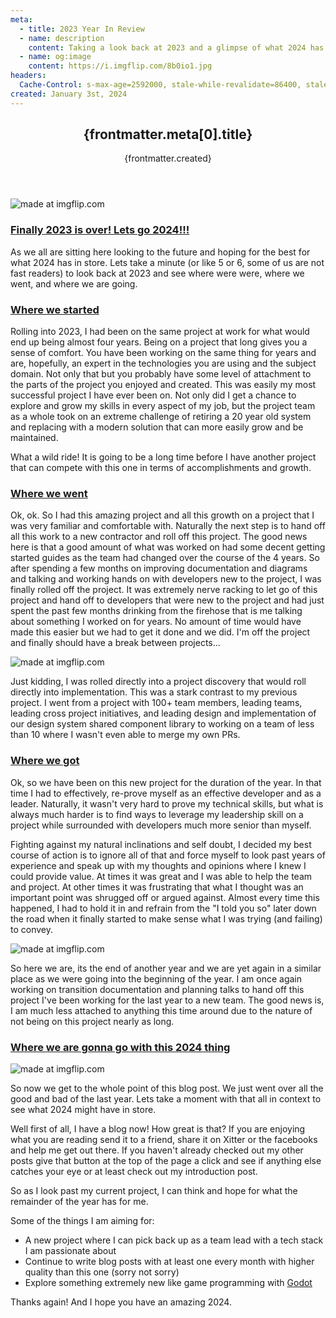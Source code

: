 ```yaml
---
meta:
  - title: 2023 Year In Review
  - name: description
    content: Taking a look back at 2023 and a glimpse of what 2024 has in store.
  - name: og:image
    content: https://i.imgflip.com/8b0io1.jpg
headers:
  Cache-Control: s-max-age=2592000, stale-while-revalidate=86400, stale-if-error=604800
created: January 3st, 2024
---
```



<header className="py-12">
  <h2 className="leading-relaxed text-3xl">{frontmatter.meta[0].title}</h2>
  <p className="leading-normal text-gray-600 dark:text-gray-300">{frontmatter.created}</p>
</header>

<img src="https://i.imgflip.com/8b0io1.jpg" title="made at imgflip.com"/>

<div className="max-w-3xl *:my-8 [&>p]:text-lg [&>p]:leading-relaxed [&>p>a]:text-blue-500 [&>h3]:text-2xl [&>ul]:list-disc [&>ul]:ml-4">

<h3 id="finally"><a href="#finally">Finally 2023 is over! Lets go 2024!!!</a></h3>

As we all are sitting here looking to the future and hoping for the best for what 2024 has in store. Lets take a minute (or like 5 or 6, some of us are not fast readers) to look back at 2023 and see where were were, where we went, and where we are going.

<h3 id="where-we-started"><a href="#where-we-started">Where we started</a></h3>

Rolling into 2023, I had been on the same project at work for what would end up being almost four years. Being on a project that long gives you a sense of comfort. You have been working on the same thing for years and are, hopefully, an expert in the technologies you are using and the subject domain. Not only that but you probably have some level of attachment to the parts of the project you enjoyed and created. This was easily my most successful project I have ever been on. Not only did I get a chance to explore and grow my skills in every aspect of my job, but the project team as a whole took on an extreme challenge of retiring a 20 year old system and replacing with a modern solution that can more easily grow and be maintained.

What a wild ride! It is going to be a long time before I have another project that can compete with this one in terms of accomplishments and growth.

<h3 id="where-we-went"><a href="#where-we-went">Where we went</a></h3>

Ok, ok. So I had this amazing project and all this growth on a project that I was very familiar and comfortable with. Naturally the next step is to hand off all this work to a new contractor and roll off this project. The good news here is that a good amount of what was worked on had some decent getting started guides as the team had changed over the course of the 4 years. So after spending a few months on improving documentation and diagrams and talking and working hands on with developers new to the project, I was finally rolled off the project. It was extremely nerve racking to let go of this project and hand off to developers that were new to the project and had just spent the past few months drinking from the firehose that is me talking about something I worked on for years. No amount of time would have made this easier but we had to get it done and we did. I'm off the project and finally should have a break between projects...

<img src="https://i.imgflip.com/8b8rzn.jpg" title="made at imgflip.com"/>

Just kidding, I was rolled directly into a project discovery that would roll directly into implementation. This was a stark contrast to my previous project. I went from a project with 100+ team members, leading teams, leading cross project initiatives, and leading design and implementation of our design system shared component library to working on a team of less than 10 where I wasn't even able to merge my own PRs.

<h3 id="where-we-got"><a href="#where-we-got">Where we got</a></h3>

Ok, so we have been on this new project for the duration of the year. In that time I had to effectively, re-prove myself as an effective developer and as a leader. Naturally, it wasn't very hard to prove my technical skills, but what is always much harder is to find ways to leverage my leadership skill on a project while surrounded with developers much more senior than myself.

Fighting against my natural inclinations and self doubt, I decided my best course of action is to ignore all of that and force myself to look past years of experience and speak up with my thoughts and opinions where I knew I could provide value. At times it was great and I was able to help the team and project. At other times it was frustrating that what I thought was an important point was shrugged off or argued against. Almost every time this happened, I had to hold it in and refrain from the "I told you so" later down the road when it finally started to make sense what I was trying (and failing) to convey.

<img src="https://i.imgflip.com/8b8sv8.jpg" title="made at imgflip.com"/>

So here we are, its the end of another year and we are yet again in a similar place as we were going into the beginning of the year. I am once again working on transition documentation and planning talks to hand off this project I've been working for the last year to a new team. The good news is, I am much less attached to anything this time around due to the nature of not being on this project nearly as long.

<h3 id="where-are-we-going"><a href="#where-are-we-going">Where we are gonna go with this 2024 thing</a></h3>

<img src="https://i.imgflip.com/8b8syz.jpg" title="made at imgflip.com"/>

So now we get to the whole point of this blog post. We just went over all the good and bad of the last year. Lets take a moment with that all in context to see what 2024 might have in store.

Well first of all, I have a blog now! How great is that? If you are enjoying what you are reading send it to a friend, share it on Xitter or the facebooks and help me get out there. If you haven't already checked out my other posts give that button at the top of the page a click and see if anything else catches your eye or at least check out my introduction post.

So as I look past my current project, I can think and hope for what the remainder of the year has for me.

Some of the things I am aiming for:

- A new project where I can pick back up as a team lead with a tech stack I am passionate about
- Continue to write blog posts with at least one every month with higher quality than this one (sorry not sorry)
- Explore something extremely new like game programming with <a href="https://godotengine.org/" className="text-blue-500">Godot</a>

Thanks again! And I hope you have an amazing 2024.

</div>
